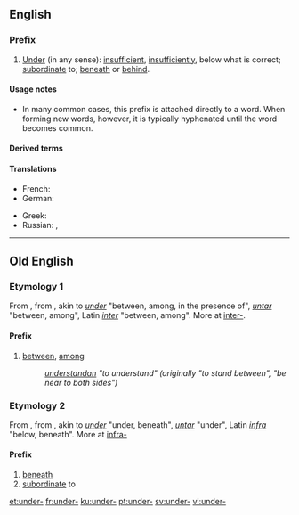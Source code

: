 ==English==

===Prefix===
{{en-prefix}}

# [[under|Under]] (in any sense): [[insufficient]], [[insufficiently]], below what is correct; [[subordinate]] to; [[beneath]] or [[behind]].

====Usage notes====
* In many common cases, this prefix is attached directly to a word. When forming new words, however, it is typically hyphenated until the word becomes common.

====Derived terms====
{{prefixsee|en}}

====Translations====
{{trans-top|under (in any sense): insufficient, insufficiently}}
* French: {{t|fr|sous-}}
* German: {{t|de|unter-}}
{{trans-mid}}
* Greek: {{t+|el|υπο-|tr=ypo-}}
* Russian: {{t|ru|под-|tr=pod-|sc=Cyrl}}, {{t|ru|недо-|tr=nedo-|sc=Cyrl}} {{qualifier|insufficient}}
{{trans-bottom}}

----

==Old English==

===Etymology 1===
From {{etyl|gem-pro|ang}} {{term/t|gem-pro|*under}}, from {{etyl|ine-pro|ang}} {{term/t|ine-pro|*nter-||between, among}}, akin to {{etyl|ang|-}} ''[[under]]'' "between, among, in the presence of", {{etyl|goh|-}} ''[[untar]]'' "between, among", Latin ''[[inter]]'' "between, among". More at [[inter-]].

====Prefix====
{{head|ang|prefix}}

# [[between]], [[among]]
#: ''[[understandan]] "to understand" (originally "to stand between", "be near to both sides")''
#: ''{{term/t|ang|underscēotan||to intercept}}''

===Etymology 2===
From {{etyl|gem-pro|ang}} {{term/t|gem-pro|*under}}, from {{etyl|ine-pro|ang}} {{term/t|ine-pro|*ndhero-||lower}}, akin to {{etyl|ang|-}} ''[[under]]'' "under, beneath", {{etyl|goh|-}} ''[[untar]]'' "under", Latin ''[[infra]]'' "below, beneath". More at [[infra-]]

====Prefix====
{{head|ang|prefix}}

# [[beneath]]
# [[subordinate]] to
#: ''{{term|underling||underling, subordinate|lang=ang}}''

[[et:under-]]
[[fr:under-]]
[[ku:under-]]
[[pt:under-]]
[[sv:under-]]
[[vi:under-]]